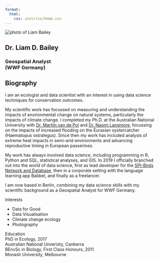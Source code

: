```yaml
---
format:
  html:
    css: inst/css/home.css
---
```


<!-- For some reason, this needs to be here (even if commented) -->
<!-- So that fontawesome can work... -->
<!-- {{< fa graduation-cap size=xl >}} -->

<!-- Load Academicons for Google Scholar -->
<link rel="stylesheet" href="https://cdn.jsdelivr.net/gh/jpswalsh/academicons@1/css/academicons.min.css">

<!-- Manually include HTML for my landing page -->
<!-- Adapted from https://maya.rbind.io/ -->
<section>

<!-- Start with my headshot, title and socials -->
<div class="img-bio">
  <!-- author-photo/name/title have custom styling in home.css -->
  <img class="author-photo" src="assets/profile.jpg" alt="photo of Liam Bailey"/>
  <h2 class="author-name">Dr. Liam D. Bailey</h2>
  <h3 class="author-title">Geospatial Analyst<br>(WWF Germany)</h3>
  <div class="social">
  <div class="cell">
  <!-- Bluesky icon -->
  <div class="cell-output-display">
  <a href="https://bsky.app/profile/liamdbailey.bsky.social">
  <i class="icon link fa-brands fa-bluesky fa-xl"></i>
  </a>
  </div>
  <!-- Google scholar icon -->
  <div class="cell-output-display">
  <a href="https://scholar.google.de/citations?user=ys7AYRUAAAAJ&hl=en">
  <i class="icon link ai ai-google-scholar fa-xl"></i>
  </a>
  </div>
  <!-- GitHub icon -->
  <div class="cell-output-display">
  <a href="https://github.com/LiamDBailey">
  <i class="icon link fa-brands fa-github fa-xl"></i>
  </a>
  </div>
  <!-- Publon icon -->
  <div class="cell-output-display">
  <a href="https://publons.com/researcher/1193580/liam-d-bailey/">
  <i class="icon link ai ai-publons fa-xl"></i>
  </a>
  </div>
  </div>
  <!-- Need to add in a contact section below -->
  <!-- Add in LinkedIn -->
  </div>
</div>

<div class="bio">
<h1>Biography</h1>

I am an ecologist and data scientist with an interest in using data science techniques for conservation outcomes.

My scientific work has focussed on measuring and understanding the impacts of environmental change on natural systems, particularly the impacts of climate change. I completed my Ph.D. at the Australian National University with <a href = "https://research.jcu.edu.au/portfolio/martijn.vandepol/">Dr. Martijn van de Pol</a> and <a href = "https://biology.anu.edu.au/research/research-groups/langmore-group-avian-evolutionary-and-behavioural-ecology">Dr. Naomi Langmore</a>, focussing on the impacts of increased flooding on the Eurasian oystercatcher (Haematopus ostralegus). Since then my work has included analysis of extreme heat impacts in semi-arid environments and advancing reproductive timing in European passerines.

My work has always involved data science, including programming in R, Python and SQL, statistical analyses, and GIS. In 2019 I officially branched out into the world of data science, first as lead developer for the <a href = "https://spibirds.org/en" target="_blank">SPI-Birds Network and Database</a>, then in a corporate setting with the language learning app Babbel, and finally as a freelancer.

I am now based in Berlin, combining my data science skills with my scientific background as a Geospatial Analyst for WWF Germany.

  <div class="activities">
    
  <div class="interests">
  <span class="activity">Interests</span>
  <ul>
   <li>Data for Good</li>
   <li>Data Visualisation</li>
   <li>Climate change ecology</li>
   <li>Photography</li>
  </ul>
  </div>
  
<div class="education">
  <span class="activity">Education</span>
<div class="education-element">
<!-- TO DO: FIX FONTAWESOME ICONS SO THEY WORK WITH ACADEMICONS -->
<!-- <div class="icon"><i class="fa-solid fa-graduation-cap fa-lg"></i></div> -->
<div class="degree">PhD in Ecology, 2017</div>
<div class="school">Australian National Unveristy, Canberra</div>
</div>

<div class="education-element">
<!-- <div class="icon"><i class="fa-solid fa-graduation-cap fa-lg"></i></div> -->
<div class="degree">BEnvSc in Biology, First Class Honours, 2011</div>
<div class="school">Monash University, Melbourne</div>
</div>
</div>
  
</div>
</div>

</section>